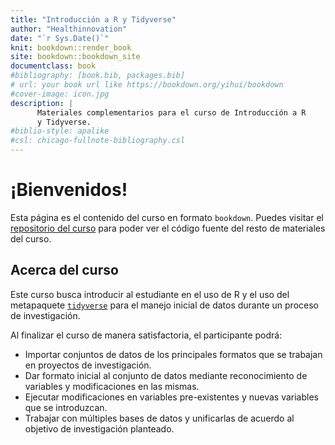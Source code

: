 ```yaml
--- 
title: "Introducción a R y Tidyverse"
author: "Healthinnovation"
date: "`r Sys.Date()`"
knit: bookdown::render_book
site: bookdown::bookdown_site
documentclass: book
#bibliography: [book.bib, packages.bib]
# url: your book url like https://bookdown.org/yihui/bookdown
#cover-image: icon.jpg
description: |
      Materiales complementarios para el curso de Introducción a R
      y Tidyverse.
#biblio-style: apalike
#csl: chicago-fullnote-bibliography.csl
---
```


# ¡Bienvenidos!

Esta página es el contenido del curso en formato `bookdown`. Puedes visitar el [repositorio del curso](https://github.com/healthinnovation/curso-introduccion-r-tidyverse) para poder ver el código fuente del resto de materiales del curso.

## Acerca del curso 

Este curso busca introducir al estudiante en el uso de R y el uso del metapaquete [`tidyverse`](https://www.tidyverse.org/) para el manejo inicial de datos durante un proceso de investigación.

Al finalizar el curso de manera satisfactoria, el participante podrá:

- Importar conjuntos de datos de los principales formatos que se trabajan en proyectos de investigación.
- Dar formato inicial al conjunto de datos mediante reconocimiento de variables y modificaciones en las mismas.
- Ejecutar modificaciones en variables pre-existentes y nuevas variables que se introduzcan.
- Trabajar con múltiples bases de datos y unificarlas de acuerdo al objetivo de investigación planteado.

